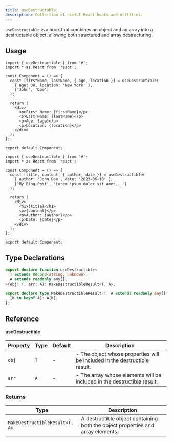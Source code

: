 ```yaml
---
title: useDestructable
description: Collection of useful React hooks and utilities.
---
```


`useDestructable` is a hook that combines an object and an array into a destructable object, allowing both structured and array destructuring.

## Usage

```tsx
import { useDestructible } from '#';
import * as React from 'react';

const Component = () => {
  const [firstName, lastName, { age, location }] = useDestructible(
    { age: 30, location: 'New York' },
    ['John', 'Doe']
  );

  return (
    <div>
      <p>First Name: {firstName}</p>
      <p>Last Name: {lastName}</p>
      <p>Age: {age}</p>
      <p>Location: {location}</p>
    </div>
  );
};

export default Component;
```

```tsx
import { useDestructible } from '#';
import * as React from 'react';

const Component = () => {
  const [title, content, { author, date }] = useDestructible(
    { author: 'John Doe', date: '2023-06-10' },
    ['My Blog Post', 'Lorem ipsum dolor sit amet...']
  );

  return (
    <div>
      <h1>{title}</h1>
      <p>{content}</p>
      <p>Author: {author}</p>
      <p>Date: {date}</p>
    </div>
  );
};

export default Component;
```

## Type Declarations

```ts
export declare function useDestructible<
  T extends Record<string, unknown>,
  A extends readonly any[],
>(obj: T, arr: A): MakeDestructibleResult<T, A>;

export declare type MakeDestructibleResult<T, A extends readonly any[]> = T & {
  [K in keyof A]: A[K];
};
```

## Reference

#### useDestructible

| Property | Type | Default | Description                                                                |
| -------- | ---- | ------- | -------------------------------------------------------------------------- |
| `obj`    | `T`  | -       | - The object whose properties will be included in the destructible result. |
| `arr`    | `A`  | -       | - The array whose elements will be included in the destructible result.    |

### Returns

| Type                           | Description                                                                     |
| ------------------------------ | ------------------------------------------------------------------------------- |
| `MakeDestructibleResult<T, A>` | A destructible object containing both the object properties and array elements. |